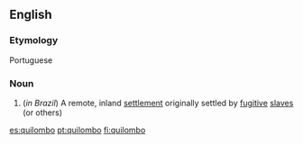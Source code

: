 ==English==

===Etymology===
Portuguese

===Noun===
{{wikipedia}}
{{en-noun}}

#(''in Brazil'') A remote, inland [[settlement]] originally settled by [[fugitive]] [[slave]]s (or others)

[[es:quilombo]]
[[pt:quilombo]]
[[fi:quilombo]]